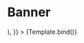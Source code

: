 


<Meta title="Components/Banner" Banner={Banner} />

# Banner

<Canvas>
  <Story
    name="Overview"
    args={{
      heading:
        "Nasi podopieczni czekają na Twoje wsparcie! Chcesz nam pomóc? Zajrzyj",
      button: (
        <Button
          text="tutaj"
          variant="textLine"
          size="small"
          href="https://google.com"
        />
      ),
    }}
  >
    {Template.bind()}
  </Story>
</Canvas>

<ArgsTable />

